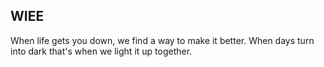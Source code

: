## WIEE

When life gets you down, we find a way to make it better. When days turn into dark that's when we light it up together.
